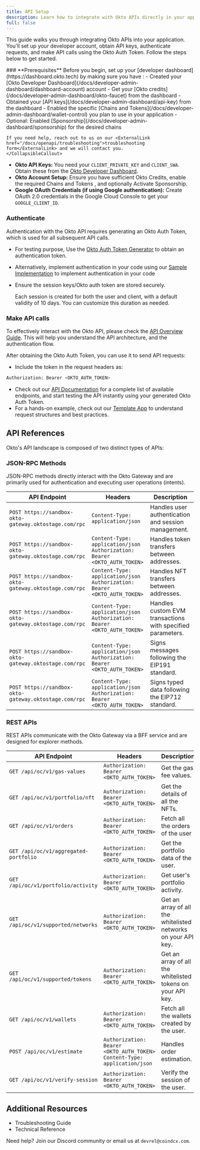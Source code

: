 ```yaml
---
title: API Setup
description: Learn how to integrate with Okto APIs directly in your applications.
full: false
---
```



<TemplateRepoBanner
  sdk="api-reference"
  title="API Reference Template Repository"
  description="Explore the Okto API Reference Template Repository for a comprehensive guide on integrating Okto APIs into your applications"
/>

This guide walks you through integrating Okto APIs into your application. You'll set up your developer account, obtain API keys, authenticate requests, and make API calls using the Okto Auth Token. Follow the steps below to get started.

<Steps>
  <Step>
  ### **Prerequisites**
  <CollapsibleCallout type="warning" title="Essential Setup Required">
    Before you begin, set up your [developer dashboard](https://dashboard.okto.tech) by making sure you have :
    - Created your [Okto Developer Dashboard](/docs/developer-admin-dashboard/dashboard-account) account
    - Get your [Okto credits](/docs/developer-admin-dashboard/okto-faucet) from the dashboard
    - Obtained your [API keys](/docs/developer-admin-dashboard/api-key) from the dashboard
    - Enabled the specific [Chains and Tokens](/docs/developer-admin-dashboard/wallet-control) you plan to use in your application
    - Optional: Enabled [Sponsorship](/docs/developer-admin-dashboard/sponsorship) for the desired chains

    If you need help, reach out to us on our <ExternalLink href="/docs/openapi/troubleshooting">troubleshooting form</ExternalLink> and we will contact you.
    </CollapsibleCallout>

- **Okto API Keys:** You need your `CLIENT_PRIVATE_KEY` and `CLIENT_SWA`. Obtain these from the [Okto Developer Dashboard](https://dashboard.okto.tech/login).
- **Okto Account Setup:** Ensure you have sufficient <ExternalLink href="https://dashboard.okto.tech/okto-credits">Okto Credits</ExternalLink>, enable the required <ExternalLink href="https://dashboard.okto.tech/wallet-controls">Chains and Tokens </ExternalLink>, and optionally <ExternalLink href="https://dashboard.okto.tech/paymaster">Activate Sponsorship</ExternalLink>.
- **Google OAuth Credentials (if using Google authentication):** Create OAuth 2.0 credentials in the <ExternalLink href="/docs/react-sdk/authenticate-users/google-oauth/google-console-setup">Google Cloud Console</ExternalLink> to get your `GOOGLE_CLIENT_ID`.

</Step>

<Step>

### **Authenticate**

Authentication with the Okto API requires generating an Okto Auth Token, which is used for all subsequent API calls.

- For testing purpose, Use the [Okto Auth Token Generator](/tools) to obtain an authentication token.
- Alternatively, implement authentication in your code using our [Sample Implementation](https://github.com/okto-hq/okto-sdkv2-ts-template/tree/main/src/api-template) to implement authentication in your code
- Ensure the session keys/Okto auth token are stored securely.

  <Callout title="Note" type="info">
    Each session is created for both the user and client, with a default
    validity of 10 days. You can customize this duration as needed.
  </Callout>

</Step>

<Step>

### **Make API calls**

To effectively interact with the Okto API, please check the [API Overview Guide](/docs/openapi). This will help you understand the API architecture, and the authentication flow.

After obtaining the Okto Auth Token, you can use it to send API requests:

- Include the token in the request headers as:

```bash
Authorization: Bearer <OKTO_AUTH_TOKEN>
```

- Check out our [API Documentation](/docs/openapi#explore-api) for a complete list of available endpoints, and start testing the API instantly using your generated Okto Auth Token.
- For a hands-on example, check out our [Template App](https://github.com/okto-hq/okto-sdkv2-ts-template/tree/main/src/api-template) to understand request structures and best practices.

</Step>
</Steps>

## API References

Okto's API landscape is composed of two distinct types of APIs:

### JSON-RPC Methods

JSON-RPC methods directly interact with the Okto Gateway and are primarily used for authentication and executing user operations (intents).

| **API Endpoint**                                                                                                                                     | **Headers**                                                                | **Description**                                            |
| ---------------------------------------------------------------------------------------------------------------------------------------------------- | -------------------------------------------------------------------------- | ---------------------------------------------------------- |
| <ExternalLink href="/docs/openapi/authenticate/login-logout/loginUsingOktoAuth">`POST https://sandbox-okto-gateway.oktostage.com/rpc`</ExternalLink> | `Content-Type: application/json`                                           | Handles user authentication and session management.        |
| <ExternalLink href="/docs/openapi/tokenTransfer">`POST https://sandbox-okto-gateway.oktostage.com/rpc`</ExternalLink>                                | `Content-Type: application/json` `Authorization: Bearer <OKTO_AUTH_TOKEN>` | Handles token transfers between addresses.                 |
| <ExternalLink href="/docs/openapi/nftTransfer">`POST https://sandbox-okto-gateway.oktostage.com/rpc`</ExternalLink>                                  | `Content-Type: application/json` `Authorization: Bearer <OKTO_AUTH_TOKEN>` | Handles NFT transfers between addresses.                   |
| <ExternalLink href="/docs/openapi/evmRawTransaction">`POST https://sandbox-okto-gateway.oktostage.com/rpc`</ExternalLink>                            | `Content-Type: application/json` `Authorization: Bearer <OKTO_AUTH_TOKEN>` | Handles custom EVM transactions with specified parameters. |
| <ExternalLink href="/docs/openapi/signMessage">`POST https://sandbox-okto-gateway.oktostage.com/rpc`</ExternalLink>                                  | `Content-Type: application/json` `Authorization: Bearer <OKTO_AUTH_TOKEN>` | Signs messages following the EIP191 standard.              |
| <ExternalLink href="/docs/openapi/signTypedData">`POST https://sandbox-okto-gateway.oktostage.com/rpc`</ExternalLink>                                | `Content-Type: application/json` `Authorization: Bearer <OKTO_AUTH_TOKEN>` | Signs typed data following the EIP712 standard.            |

### REST APIs

REST APIs communicate with the Okto Gateway via a BFF service and are designed for explorer methods.

| **API Endpoint**                                                                                                      | **Headers**                                                                | **Description**                                               |
| --------------------------------------------------------------------------------------------------------------------- | -------------------------------------------------------------------------- | ------------------------------------------------------------- |
| <ExternalLink href="/docs/openapi/explorer/get-gas-fee-values">`GET /api/oc/v1/gas-values`</ExternalLink>             | `Authorization: Bearer <OKTO_AUTH_TOKEN>`                                  | Get the gas fee values.                                       |
| <ExternalLink href="/docs/openapi/explorer/get-nft-portfolio">`GET /api/oc/v1/portfolio/nft`</ExternalLink>           | `Authorization: Bearer <OKTO_AUTH_TOKEN>`                                  | Get the details of all the NFTs.                              |
| <ExternalLink href="/docs/openapi/explorer/get-order-history">`GET /api/oc/v1/orders`</ExternalLink>                  | `Authorization: Bearer <OKTO_AUTH_TOKEN>`                                  | Fetch all the orders of the user                              |
| <ExternalLink href="/docs/openapi/explorer/get-portfolio">`GET /api/oc/v1/aggregated-portfolio`</ExternalLink>        | `Authorization: Bearer <OKTO_AUTH_TOKEN>`                                  | Get the portfolio data of the user.                           |
| <ExternalLink href="/docs/openapi/explorer/get-portfolio-activity">`GET /api/oc/v1/portfolio/activity`</ExternalLink> | `Authorization: Bearer <OKTO_AUTH_TOKEN>`                                  | Get user's portfolio activity.                                |
| <ExternalLink href="/docs/openapi/explorer/get-supported-networks">`GET /api/oc/v1/supported/networks`</ExternalLink> | `Authorization: Bearer <OKTO_AUTH_TOKEN>`                                  | Get an array of all the whitelisted networks on your API key. |
| <ExternalLink href="/docs/openapi/explorer/get-supported-tokens">`GET /api/oc/v1/supported/tokens`</ExternalLink>     | `Authorization: Bearer <OKTO_AUTH_TOKEN>`                                  | Get an array of all the whitelisted tokens on your API key.   |
| <ExternalLink href="/docs/openapi/explorer/get-wallets">`GET /api/oc/v1/wallets`</ExternalLink>                       | `Authorization: Bearer <OKTO_AUTH_TOKEN>`                                  | Fetch all the wallets created by the user.                    |
| <ExternalLink href="/docs/openapi/explorer/order-estimate">`POST /api/oc/v1/estimate`</ExternalLink>                  | `Authorization: Bearer <OKTO_AUTH_TOKEN>` `Content-Type: application/json` | Handles order estimation.                                     |
| <ExternalLink href="/docs/openapi/explorer/user-session-verify">`GET /api/oc/v1/verify-session`</ExternalLink>        | `Authorization: Bearer <OKTO_AUTH_TOKEN>`                                  | Verify the session of the user.                               |

## Additional Resources

- <ExternalLink href="/docs/openapi/troubleshooting">
    Troubleshooting Guide
  </ExternalLink>
- <ExternalLink href="/docs/openapi/technical-reference">
    Technical Reference
  </ExternalLink>

Need help? Join our <ExternalLink href="https://discord.com/invite/okto-916349620383252511">Discord community</ExternalLink> or email us at `devrel@coindcx.com`.

